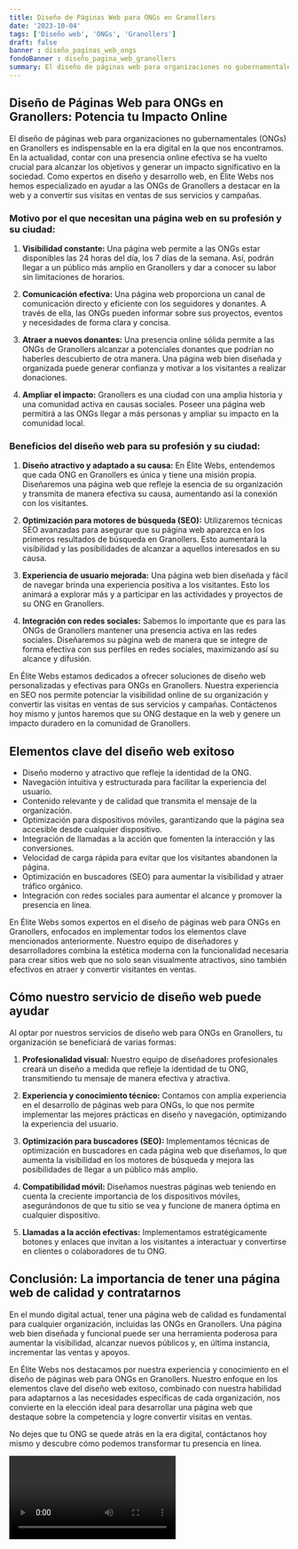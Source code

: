 ```yaml
---
title: Diseño de Páginas Web para ONGs en Granollers
date: '2023-10-04'
tags: ['Diseño web', 'ONGs', 'Granollers']
draft: false
banner : diseño_paginas_web_ongs
fondoBanner : diseño_pagina_web_granollers
summary: El diseño de páginas web para organizaciones no gubernamentales (ONGs) en Granollers es indispensable en la era digital en la que nos encontramos. En la actualidad, contar con una presencia online efectiva se ha vuelto crucial para alcanzar los objetivos y generar un impacto significativo en la sociedad. Como expertos en diseño y desarrollo web, en Élite Webs nos hemos especializado en ayudar a las ONGs de Granollers a destacar en la web y a convertir sus visitas en ventas de sus servicios y campañas.
---
```


## Diseño de Páginas Web para ONGs en Granollers: Potencia tu Impacto Online

El diseño de páginas web para organizaciones no gubernamentales (ONGs) en Granollers es indispensable en la era digital en la que nos encontramos. En la actualidad, contar con una presencia online efectiva se ha vuelto crucial para alcanzar los objetivos y generar un impacto significativo en la sociedad. Como expertos en diseño y desarrollo web, en Élite Webs nos hemos especializado en ayudar a las ONGs de Granollers a destacar en la web y a convertir sus visitas en ventas de sus servicios y campañas.

### Motivo por el que necesitan una página web en su profesión y su ciudad:

1. **Visibilidad constante:** Una página web permite a las ONGs estar disponibles las 24 horas del día, los 7 días de la semana. Así, podrán llegar a un público más amplio en Granollers y dar a conocer su labor sin limitaciones de horarios.

2. **Comunicación efectiva:** Una página web proporciona un canal de comunicación directo y eficiente con los seguidores y donantes. A través de ella, las ONGs pueden informar sobre sus proyectos, eventos y necesidades de forma clara y concisa.

3. **Atraer a nuevos donantes:** Una presencia online sólida permite a las ONGs de Granollers alcanzar a potenciales donantes que podrían no haberles descubierto de otra manera. Una página web bien diseñada y organizada puede generar confianza y motivar a los visitantes a realizar donaciones.

4. **Ampliar el impacto:** Granollers es una ciudad con una amplia historia y una comunidad activa en causas sociales. Poseer una página web permitirá a las ONGs llegar a más personas y ampliar su impacto en la comunidad local.

### Beneficios del diseño web para su profesión y su ciudad:

1. **Diseño atractivo y adaptado a su causa:** En Élite Webs, entendemos que cada ONG en Granollers es única y tiene una misión propia. Diseñaremos una página web que refleje la esencia de su organización y transmita de manera efectiva su causa, aumentando así la conexión con los visitantes.

2. **Optimización para motores de búsqueda (SEO):** Utilizaremos técnicas SEO avanzadas para asegurar que su página web aparezca en los primeros resultados de búsqueda en Granollers. Esto aumentará la visibilidad y las posibilidades de alcanzar a aquellos interesados en su causa.

3. **Experiencia de usuario mejorada:** Una página web bien diseñada y fácil de navegar brinda una experiencia positiva a los visitantes. Esto los animará a explorar más y a participar en las actividades y proyectos de su ONG en Granollers.

4. **Integración con redes sociales:** Sabemos lo importante que es para las ONGs de Granollers mantener una presencia activa en las redes sociales. Diseñaremos su página web de manera que se integre de forma efectiva con sus perfiles en redes sociales, maximizando así su alcance y difusión.

En Élite Webs estamos dedicados a ofrecer soluciones de diseño web personalizadas y efectivas para ONGs en Granollers. Nuestra experiencia en SEO nos permite potenciar la visibilidad online de su organización y convertir las visitas en ventas de sus servicios y campañas. Contáctenos hoy mismo y juntos haremos que su ONG destaque en la web y genere un impacto duradero en la comunidad de Granollers.

<GifSeo />

<Cta />

## Elementos clave del diseño web exitoso

- Diseño moderno y atractivo que refleje la identidad de la ONG.
- Navegación intuitiva y estructurada para facilitar la experiencia del usuario.
- Contenido relevante y de calidad que transmita el mensaje de la organización.
- Optimización para dispositivos móviles, garantizando que la página sea accesible desde cualquier dispositivo.
- Integración de llamadas a la acción que fomenten la interacción y las conversiones.
- Velocidad de carga rápida para evitar que los visitantes abandonen la página.
- Optimización en buscadores (SEO) para aumentar la visibilidad y atraer tráfico orgánico.
- Integración con redes sociales para aumentar el alcance y promover la presencia en línea.

En Élite Webs somos expertos en el diseño de páginas web para ONGs en Granollers, enfocados en implementar todos los elementos clave mencionados anteriormente. Nuestro equipo de diseñadores y desarrolladores combina la estética moderna con la funcionalidad necesaria para crear sitios web que no solo sean visualmente atractivos, sino también efectivos en atraer y convertir visitantes en ventas.

## Cómo nuestro servicio de diseño web puede ayudar

Al optar por nuestros servicios de diseño web para ONGs en Granollers, tu organización se beneficiará de varias formas:

1. **Profesionalidad visual:** Nuestro equipo de diseñadores profesionales creará un diseño a medida que refleje la identidad de tu ONG, transmitiendo tu mensaje de manera efectiva y atractiva.

2. **Experiencia y conocimiento técnico:** Contamos con amplia experiencia en el desarrollo de páginas web para ONGs, lo que nos permite implementar las mejores prácticas en diseño y navegación, optimizando la experiencia del usuario.

3. **Optimización para buscadores (SEO):** Implementamos técnicas de optimización en buscadores en cada página web que diseñamos, lo que aumenta la visibilidad en los motores de búsqueda y mejora las posibilidades de llegar a un público más amplio.

4. **Compatibilidad móvil:** Diseñamos nuestras páginas web teniendo en cuenta la creciente importancia de los dispositivos móviles, asegurándonos de que tu sitio se vea y funcione de manera óptima en cualquier dispositivo.

5. **Llamadas a la acción efectivas:** Implementamos estratégicamente botones y enlaces que invitan a los visitantes a interactuar y convertirse en clientes o colaboradores de tu ONG.

## Conclusión: La importancia de tener una página web de calidad y contratarnos

En el mundo digital actual, tener una página web de calidad es fundamental para cualquier organización, incluidas las ONGs en Granollers. Una página web bien diseñada y funcional puede ser una herramienta poderosa para aumentar la visibilidad, alcanzar nuevos públicos y, en última instancia, incrementar las ventas y apoyos.

En Élite Webs nos destacamos por nuestra experiencia y conocimiento en el diseño de páginas web para ONGs en Granollers. Nuestro enfoque en los elementos clave del diseño web exitoso, combinado con nuestra habilidad para adaptarnos a las necesidades específicas de cada organización, nos convierte en la elección ideal para desarrollar una página web que destaque sobre la competencia y logre convertir visitas en ventas.

No dejes que tu ONG se quede atrás en la era digital, contáctanos hoy mismo y descubre cómo podemos transformar tu presencia en línea.

<Video />

<CtaBot job='ONGs' city='Granollers'/>

<Gmaps query='Granollers+españa+maps' />